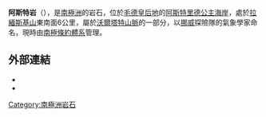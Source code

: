 {{Coord|71|48|S|12|44|E|source:GNIS|display=title}}

'''阿斯特岩'''（{{lang-nn|Astorhortane}}），是[[南極洲|南極洲]]的岩石，位於[[毛德皇后地|毛德皇后地]]的[[阿斯特里德公主海岸|阿斯特里德公主海岸]]，處於[[拉緬斯基山|拉緬斯基山]]東南面6公里，屬於[[沃爾塔特山脈|沃爾塔特山脈]]的一部分，以[[挪威|挪威]]探險隊的氣象學家命名，現時由[[南極條約體系|南極條約體系]]管理。

==外部連結==
*{{cite gnis | type = antarid | id = 669| name = Astor Rocks | accessdate = 2011-05-14}}
*{{usgs-gazetteer|id=669}}

{{Antarctica-geo-stub}}
[[Category:南極洲岩石|Category:南極洲岩石]]